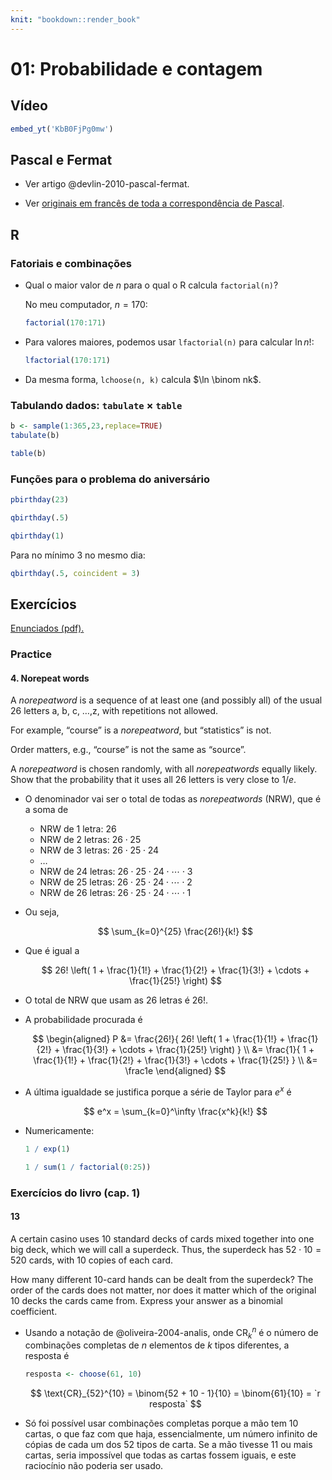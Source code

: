 ```yaml
---
knit: "bookdown::render_book"
---
```


# 01: Probabilidade e contagem {-}

## Vídeo {-}

```r
embed_yt('KbB0FjPg0mw')
```

## Pascal e Fermat {-}

* Ver artigo @devlin-2010-pascal-fermat.

* Ver [originais em francês de toda a correspondência de Pascal](https://gallica.bnf.fr/ark:/12148/bpt6k69975r.image.r=Blaise+Pascal.f233.langFR).

## R {-}

### Fatoriais e combinações {-}

* Qual o maior valor de $n$ para o qual o R calcula `factorial(n)`?

  No meu computador, $n = 170$:
  
    ```r
    factorial(170:171)
    ```
  
* Para valores maiores, podemos usar `lfactorial(n)` para calcular $\ln n!$:

    ```r
    lfactorial(170:171)
    ```

* Da mesma forma, `lchoose(n, k)` calcula $\ln \binom nk$.


### Tabulando dados: `tabulate` $\times$ `table` {-}

```r
b <- sample(1:365,23,replace=TRUE)
tabulate(b)
```

```r
table(b)
```


### Funções para o problema do aniversário {-}

```r
pbirthday(23)
```

```r
qbirthday(.5)
```

```r
qbirthday(1)
```

Para no mínimo $3$ no mesmo dia:

```r
qbirthday(.5, coincident = 3)
```


## Exercícios {-}

[Enunciados (pdf).](https://projects.iq.harvard.edu/files/stat110/files/strategic_practice_and_homework_1.pdf)

### Practice {-}

#### 4. Norepeat words {-}

::: {.rmdbox latex=1}

A *norepeatword* is a sequence of at least one (and possibly all) of the usual $26$ letters a, b, c, ...,z, with repetitions not allowed.

For example, “course” is a *norepeatword*, but “statistics” is not.

Order matters, e.g., “course” is not the same as “source”.

A *norepeatword* is chosen randomly, with all *norepeatwords* equally likely. Show that the probability that it uses all $26$ letters is very close to $1/e$.

:::

* O denominador vai ser o total de todas as *norepeatwords* (NRW), que é a soma de

  * NRW de $1$ letra: $26$
  * NRW de $2$ letras: $26 \cdot 25$
  * NRW de $3$ letras: $26 \cdot 25 \cdot 24$
  * $\dots$
  * NRW de $24$ letras: $26 \cdot 25 \cdot 24 \cdot \cdots \cdot 3$
  * NRW de $25$ letras: $26 \cdot 25 \cdot 24 \cdot \cdots \cdot 2$
  * NRW de $26$ letras: $26 \cdot 25 \cdot 24 \cdot \cdots \cdot 1$
  
* Ou seja,

  $$
  \sum_{k=0}^{25} \frac{26!}{k!}
  $$
  
* Que é igual a

  $$
  26! 
  \left( 
  1 + \frac{1}{1!} + \frac{1}{2!} + \frac{1}{3!} + \cdots + \frac{1}{25!} 
  \right)
  $$
  
* O total de NRW que usam as $26$ letras é $26!$.

* A probabilidade procurada é

  $$
  \begin{aligned}
  P 
  &= 
  \frac{26!}{
  26! 
  \left( 
  1 + \frac{1}{1!} + \frac{1}{2!} + \frac{1}{3!} + \cdots + \frac{1}{25!} 
  \right)
  } \\
  &=
  \frac{1}{
  1 + \frac{1}{1!} + \frac{1}{2!} + \frac{1}{3!} + \cdots + \frac{1}{25!} 
  } \\
  &= \frac1e
  \end{aligned}
  $$

* A última igualdade se justifica porque a série de Taylor para $e^x$ é

  $$
  e^x = \sum_{k=0}^\infty \frac{x^k}{k!}
  $$
  
* Numericamente:

    ```r
    1 / exp(1)
    ```

    ```r
    1 / sum(1 / factorial(0:25))
    ```


### Exercícios do livro (cap. 1) {-}

#### 13 {-}

::: {.rmdbox latex=1}

A certain casino uses $10$ standard decks of cards mixed together into one big deck, which we will call a superdeck. Thus, the superdeck has $52 \cdot 10 = 520$ cards, with $10$ copies of each card. 

How many different $10$-card hands can be dealt from the superdeck? The order of the cards does not matter, nor does it matter which of the original $10$ decks the cards came from. Express your answer as a binomial coefficient.

:::

* Usando a notação de @oliveira-2004-analis, onde $\text{CR}_k^n$ é o número de combinações completas de $n$ elementos de $k$ tipos diferentes, a resposta é

    ```r
    resposta <- choose(61, 10)
    ```
  
  $$
  \text{CR}_{52}^{10} = \binom{52 + 10 - 1}{10} = \binom{61}{10} =
  `r resposta`
  $$

* Só foi possível usar combinações completas porque a mão tem $10$ cartas, o que faz com que haja, essencialmente, um [número infinito de cópias de cada um dos $52$ tipos de carta]{.hl}. Se a mão tivesse $11$ ou mais cartas, seria impossível que todas as cartas fossem iguais, e este raciocínio não poderia ser usado.

